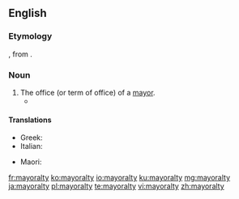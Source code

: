 ==English==

===Etymology===
{{etyl|enm|en}} {{m|enm|mairaltee}}, from {{etyl|frm|en}} {{m|frm|mairalté}}.

===Noun===
{{en-noun|mayoralties}}

# The office (or term of office) of a [[mayor]].
#* {{quote-journal|date=February 16, 2009|author=Simon Romero|title=Chávez Decisively Wins Bid to End Term Limits|work=New York Times|url=http://www.nytimes.com/2009/02/16/world/americas/16venez.html
|passage=The results, coming after voters had rejected a similar effort by Mr. Chávez just 15 months ago, pointed to his resilience after a decade in power, as well as to the fragmentation of his opposition, which as recently as November had won key '''mayoralties''' and governorships.}}

====Translations====
{{trans-top|the office or term of a mayor}}
* Greek: {{t+|el|δημαρχία|f}}
* Italian: {{t|it|sindacatura|f}}
{{trans-mid}}
* Maori: {{t|mi|meatanga}}
{{trans-bottom}}

[[fr:mayoralty]]
[[ko:mayoralty]]
[[io:mayoralty]]
[[ku:mayoralty]]
[[mg:mayoralty]]
[[ja:mayoralty]]
[[pl:mayoralty]]
[[te:mayoralty]]
[[vi:mayoralty]]
[[zh:mayoralty]]